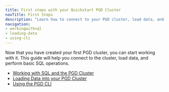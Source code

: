 ```yaml
---
title: First steps with your Quickstart PGD Cluster
navTitle: First Steps
description: "Learn how to connect to your PGD cluster, load data, and work with SQL."
navigation:
- workingwithsql
- loading-data
- using-cli
---
```


Now that you have created your first PGD cluster, you can start working with it. This guide will help you connect to the cluster, load data, and perform basic SQL operations.

- [Working with SQL and the PGD Cluster](workingwithsql)
- [Loading Data into your PGD Cluster](loading-data)
- [Using the PGD CLI](using-cli)

